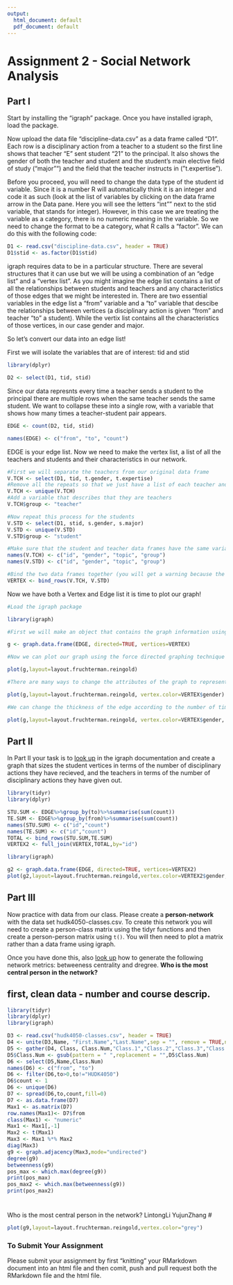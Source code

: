 ```yaml
---
output:
  html_document: default
  pdf_document: default
---
```

# Assignment 2 - Social Network Analysis

## Part I
Start by installing the "igraph" package. Once you have installed igraph, load the package.

Now upload the data file "discipline-data.csv" as a data frame called "D1". Each row is a disciplinary action from a teacher to a student so the first line shows that teacher "E" sent student "21" to the principal. It also shows the gender of both the teacher and student and the student's main elective field of study ("major"") and the field that the teacher instructs in ("t.expertise").

Before you proceed, you will need to change the data type of the student id variable. Since it is a number R will automatically think it is an integer and code it as such (look at the list of variables by clicking on the data frame arrow in the Data pane. Here you will see the letters "int"" next to the stid variable, that stands for integer). However, in this case we are treating the variable as a category, there is no numeric meaning in the variable. So we need to change the format to be a category, what R calls a "factor". We can do this with the following code:

```r
D1 <- read.csv("discipline-data.csv", header = TRUE)
D1$stid <- as.factor(D1$stid)
```

igraph requires data to be in a particular structure. There are several structures that it can use but we will be using a combination of an "edge list" and a "vertex list". As you might imagine the edge list contains a list of all the relationships between students and teachers and any characteristics of those edges that we might be interested in. There are two essential variables in the edge list a "from" variable and a "to" variable that descibe the relationships between vertices (a disciplinary action is given "from" and teacher "to" a student). While the vertix list contains all the characteristics of those vertices, in our case gender and major.

So let's convert our data into an edge list!

First we will isolate the variables that are of interest: tid and stid

```r
library(dplyr)

D2 <- select(D1, tid, stid)
```

Since our data represnts every time a teacher sends a student to the principal there are multiple rows when the same teacher sends the same student. We want to collapse these into a single row, with a variable that shows how many times a teacher-student pair appears.

```r

EDGE <- count(D2, tid, stid)

names(EDGE) <- c("from", "to", "count")

```

EDGE is your edge list. Now we need to make the vertex list, a list of all the teachers and students and their characteristics in our network.

```r

#First we will separate the teachers from our original data frame
V.TCH <- select(D1, tid, t.gender, t.expertise)
#Remove all the repeats so that we just have a list of each teacher and their characteristics
V.TCH <- unique(V.TCH)
#Add a variable that describes that they are teachers
V.TCH$group <- "teacher"

#Now repeat this process for the students
V.STD <- select(D1, stid, s.gender, s.major)
V.STD <- unique(V.STD)
V.STD$group <- "student"

#Make sure that the student and teacher data frames have the same variables names
names(V.TCH) <- c("id", "gender", "topic", "group")
names(V.STD) <- c("id", "gender", "topic", "group")

#Bind the two data frames together (you will get a warning because the teacher data frame has 5 types of id (A,B,C,D,E) and the student has 25 (1-30), this isn't a problem)
VERTEX <- bind_rows(V.TCH, V.STD)

```

Now we have both a Vertex and Edge list it is time to plot our graph!

```r
#Load the igraph package

library(igraph)

#First we will make an object that contains the graph information using our two dataframes EDGE and VERTEX. Notice that we have made "directed = TRUE" - our graph is directed since discipline is being given from a teacher to a student.

g <- graph.data.frame(EDGE, directed=TRUE, vertices=VERTEX)

#Now we can plot our graph using the force directed graphing technique - our old friend Fruchertman-Reingold!

plot(g,layout=layout.fruchterman.reingold)

#There are many ways to change the attributes of the graph to represent different characteristics of the newtork. For example, we can color the nodes according to gender.

plot(g,layout=layout.fruchterman.reingold, vertex.color=VERTEX$gender)

#We can change the thickness of the edge according to the number of times a particular teacher has sent a particular student to the principal.

plot(g,layout=layout.fruchterman.reingold, vertex.color=VERTEX$gender, edge.width=EDGE$count)

````

## Part II

In Part II your task is to [look up](http://igraph.org/r/) in the igraph documentation and create a graph that sizes the student vertices in terms of the number of disciplinary actions they have recieved, and the teachers in terms of the number of disciplinary actions they have given out.

``` r
library(tidyr)
library(dplyr)

STU.SUM <- EDGE%>%group_by(to)%>%summarise(sum(count)) 
TE.SUM <- EDGE%>%group_by(from)%>%summarise(sum(count)) 
names(STU.SUM) <- c("id","count")
names(TE.SUM) <- c("id","count")
TOTAL <- bind_rows(STU.SUM,TE.SUM)
VERTEX2 <- full_join(VERTEX,TOTAL,by="id")

library(igraph)

g2 <- graph.data.frame(EDGE, directed=TRUE, vertices=VERTEX2)
plot(g2,layout=layout.fruchterman.reingold,vertex.color=VERTEX2$gender,vertex.size=VERTEX2$count)
```

## Part III

Now practice with data from our class. Please create a **person-network** with the data set hudk4050-classes.csv. To create this network you will need to create a person-class matrix using the tidyr functions and then create a person-person matrix using `t()`. You will then need to plot a matrix rather than a data frame using igraph.

Once you have done this, also [look up](http://igraph.org/r/) how to generate the following network metrics: betweeness centrality and dregree. **Who is the most central person in the network?**

## first, clean data - number and course descrip.

```r
library(tidyr)
library(dplyr)
library(igraph)

D3 <- read.csv("hudk4050-classes.csv", header = TRUE)
D4 <- unite(D3,Name, "First.Name","Last.Name",sep = "", remove = TRUE,na.rm = FALSE)
D5 <- gather(D4, Class, Class.Num,"Class.1","Class.2","Class.3","Class.4","Class.5","Class.6", na.rm = TRUE, convert = FALSE)
D5$Class.Num <- gsub(pattern = " ",replacement = "",D5$Class.Num)
D6 <- select(D5,Name,Class.Num)
names(D6) <- c("from", "to")
D6 <- filter(D6,to>0,to!="HUDK4050")
D6$count <- 1
D6 <- unique(D6)
D7 <- spread(D6,to,count,fill=0)
D7 <- as.data.frame(D7)
Max1 <- as.matrix(D7)
row.names(Max1)<- D7$from
class(Max1) <- "numeric"
Max1 <- Max1[,-1]
Max2 <- t(Max1)
Max3 <- Max1 %*% Max2
diag(Max3)
g9 <- graph.adjacency(Max3,mode="undirected")
degree(g9)
betweenness(g9)
pos_max <- which.max(degree(g9))
print(pos_max)
pos_max2 <- which.max(betweenness(g9))
print(pos_max2)
```
#
Who is the most central person in the network?
LintongLi YujunZhang
#
```r
plot(g9,layout=layout.fruchterman.reingold,vertex.color="grey")
```

### To Submit Your Assignment

Please submit your assignment by first "knitting" your RMarkdown document into an html file and then comit, push and pull request both the RMarkdown file and the html file.
